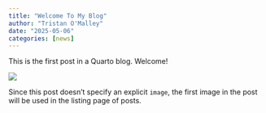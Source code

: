 ```yaml
---
title: "Welcome To My Blog"
author: "Tristan O'Malley"
date: "2025-05-06"
categories: [news]
---
```


This is the first post in a Quarto blog. Welcome!

![](thumbnail.jpg)

Since this post doesn't specify an explicit `image`, the first image in the post will be used in the listing page of posts.
